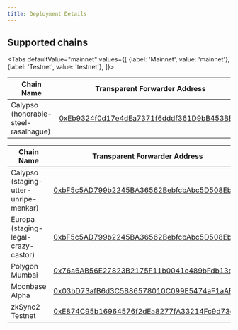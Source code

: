```yaml
---
title: Deployment Details
---
```



## Supported chains

<Tabs
    defaultValue="mainnet"
    values={[
        {label: 'Mainnet', value: 'mainnet'},
        {label: 'Testnet', value: 'testnet'},
    ]}>
<TabItem value="mainnet">

| Chain Name                           | Transparent Forwarder Address                                                                                                                                       |
| ------------------------------------ | ------------------------------------------------------------------------------------------------------------------------------------------------------------------- |
| Calypso (honorable-steel-rasalhague) | [0xEb9324f0d17e4dEa7371f6dddf361D9bB453BEb9](https://honorable-steel-rasalhague.explorer.mainnet.skalenodes.com/address/0xEb9324f0d17e4dEa7371f6dddf361D9bB453BEb9) |

</TabItem>
<TabItem value="testnet">

| Chain Name                            | Transparent Forwarder Address                                                                                                                                                       |
| ------------------------------------- | ----------------------------------------------------------------------------------------------------------------------------------------------------------------------------------- |
| Calypso (staging-utter-unripe-menkar) | [0xbF5c5AD799b2245BA36562BebfcbAbc5D508Eb84](https://staging-utter-unripe-menkar.explorer.staging-v3.skalenodes.com/address/0xbF5c5AD799b2245BA36562BebfcbAbc5D508Eb84)             |
| Europa (staging-legal-crazy-castor)   | [0xbF5c5AD799b2245BA36562BebfcbAbc5D508Eb84](https://staging-legal-crazy-castor.explorer.staging-v3.skalenodes.com/address/0xbF5c5AD799b2245BA36562BebfcbAbc5D508Eb84/transactions) |
| Polygon Mumbai                        | [0x76a6AB56E27823B2175F11b0041c489bFdb13c88](https://mumbai.polygonscan.com/address/0x76a6AB56E27823B2175F11b0041c489bFdb13c88)                                                     |
| Moonbase Alpha                        | [0x03bD73afB6d3C5B86578010C099E5474aF1aABeF](https://moonbase.moonscan.io/address/0x03bD73afB6d3C5B86578010C099E5474aF1aABeF)                                                       |
| zkSync2 Testnet                       | [0xE874C95b16964576f2dEa8277fA33214Fc9d73ed](https://goerli.explorer.zksync.io/address/0xE874C95b16964576f2dEa8277fA33214Fc9d73ed)                                                  |

</TabItem>
</Tabs>
